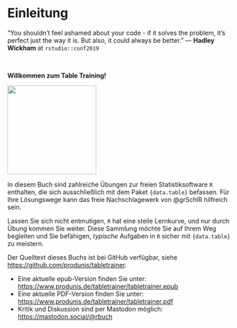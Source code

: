 # Einleitung {.unnumbered}

::: {.callout}
“You shouldn’t feel ashamed about your code - if it solves the problem, it’s perfect just the way it is. \newline But also, it could always be better.” \footnotesize — **Hadley Wickham** at `rstudio::conf2019`
:::
 
\smallskip\  

\begin{wrapfigure}{r}{0.25\textwidth}
  \begin{center}
    \includegraphics[width=0.2\textwidth]{images/datatable-hexsticker.png}
  \end{center}
\end{wrapfigure}

\Large 
**Willkommen zum Table Training!**
\normalsize

<img src="images/datatable-hexsticker.png" width="200">

In diesem Buch sind zahlreiche Übungen zur freien Statistiksoftware `R` enthalten, die sich ausschließlich mit dem Paket `{data.table}` befassen. Für Ihre Lösungswege kann das freie Nachschlagewerk von @grSchlR hilfreich sein.

Lassen Sie sich nicht entmutigen, `R` hat eine steile Lernkurve, und nur durch Übung kommen Sie weiter. Diese Sammlung möchte Sie auf Ihrem Weg begleiten und Sie befähigen, *typische* Aufgaben in `R` sicher mit `{data.table}`  zu meistern.

Der Quelltext dieses Buchs ist bei GitHub verfügbar, siehe <https://github.com/produnis/tabletrainer>.


- Eine aktuelle epub-Version finden Sie unter: \newline <https://www.produnis.de/tabletrainer/tabletrainer.epub>
- Eine aktuelle PDF-Version finden Sie unter: \newline <https://www.produnis.de/tabletrainer/tabletrainer.pdf>
- Kritik und Diskussion sind per Mastodon möglich: \newline <https://mastodon.social/@rbuch>
